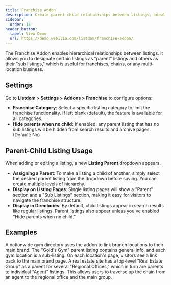 ```yaml
---
title: Franchise Addon
description: Create parent-child relationships between listings, ideal for franchises or multi-location businesses.
sidebar:
  order: 18
header_button:
  label: View Demo
  url: https://demo.webilia.com/listdom/franchise-addon/
---
```


The Franchise Addon <Badge text="Pro" /> enables hierarchical relationships between listings. It allows you to designate certain listings as "parent" listings and others as their "sub listings," which is useful for franchises, chains, or any multi-location business.

## Settings
Go to **Listdom > Settings > Addons > Franchise** to configure options:

- **Franchise Category**: Select a specific listing category to limit the franchise functionality. If left blank (default), the feature is available for all categories.
- **Hide parents when no child**: If enabled, any parent listing that has no sub listings will be hidden from search results and archive pages. (Default: No)

## Parent-Child Listing Usage
When adding or editing a listing, a new **Listing Parent** dropdown appears.

- **Assigning a Parent**: To make a listing a child of another, simply select the desired parent listing from the dropdown before saving. You can create multiple levels of hierarchy.
- **Display on Listing Pages**: Single listing pages will show a "Parent" section and a "Sub Listings" section, making it easy for visitors to navigate the franchise structure.
- **Display in Directories**: By default, child listings appear in search results like regular listings. Parent listings also appear unless you've enabled "Hide parents when no child."

## Examples
<CardGrid>
  <Card title="Franchise Chain Example">
    A nationwide gym directory uses the addon to link branch locations to their main brand. The "Gold's Gym" parent listing contains general info, and each gym location is a sub-listing. On each location's page, visitors see a link back to the main brand page.
  </Card>
  <Card title="Multi-level Organization">
    A real estate site has a top-level "Real Estate Group" as a parent for several "Regional Offices," which in turn are parents to individual "Agent" listings. This allows users to traverse up the chain from an agent to the regional office and the main group.
  </Card>
</CardGrid>